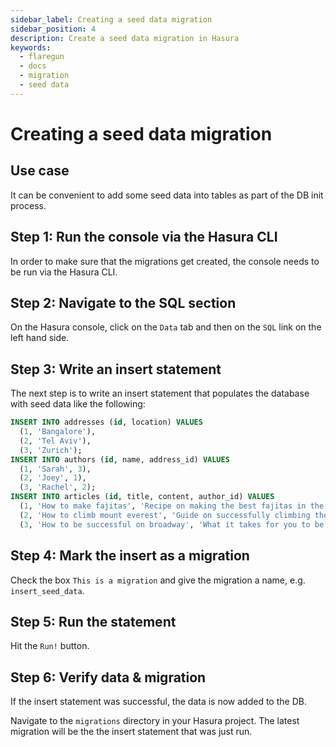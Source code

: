 ```yaml
---
sidebar_label: Creating a seed data migration
sidebar_position: 4
description: Create a seed data migration in Hasura
keywords:
  - flaregun
  - docs
  - migration
  - seed data
---
```


# Creating a seed data migration

## Use case

It can be convenient to add some seed data into tables as part of the DB
init process.

## Step 1: Run the console via the Hasura CLI

In order to make sure that the migrations get created, the console needs
to be run via the Hasura CLI.

## Step 2: Navigate to the SQL section

On the Hasura console, click on the `Data` tab and then on the `SQL`
link on the left hand side.

## Step 3: Write an insert statement

The next step is to write an insert statement that populates the
database with seed data like the following:

```sql
INSERT INTO addresses (id, location) VALUES
  (1, 'Bangalore'),
  (2, 'Tel Aviv'),
  (3, 'Zurich');
INSERT INTO authors (id, name, address_id) VALUES
  (1, 'Sarah', 3),
  (2, 'Joey', 1),
  (3, 'Rachel', 2);
INSERT INTO articles (id, title, content, author_id) VALUES
  (1, 'How to make fajitas', 'Recipe on making the best fajitas in the world', 1),
  (2, 'How to climb mount everest', 'Guide on successfully climbing the hightest mountain in the world', 3),
  (3, 'How to be successful on broadway', 'What it takes for you to be a successful performer at broadway', 2);
```

## Step 4: Mark the insert as a migration

Check the box `This is a migration` and give the migration a name, e.g.
`insert_seed_data`.

## Step 5: Run the statement

Hit the `Run!` button.

## Step 6: Verify data & migration

If the insert statement was successful, the data is now added to the DB.

Navigate to the `migrations` directory in your Hasura project. The
latest migration will be the the insert statement that was just run.
